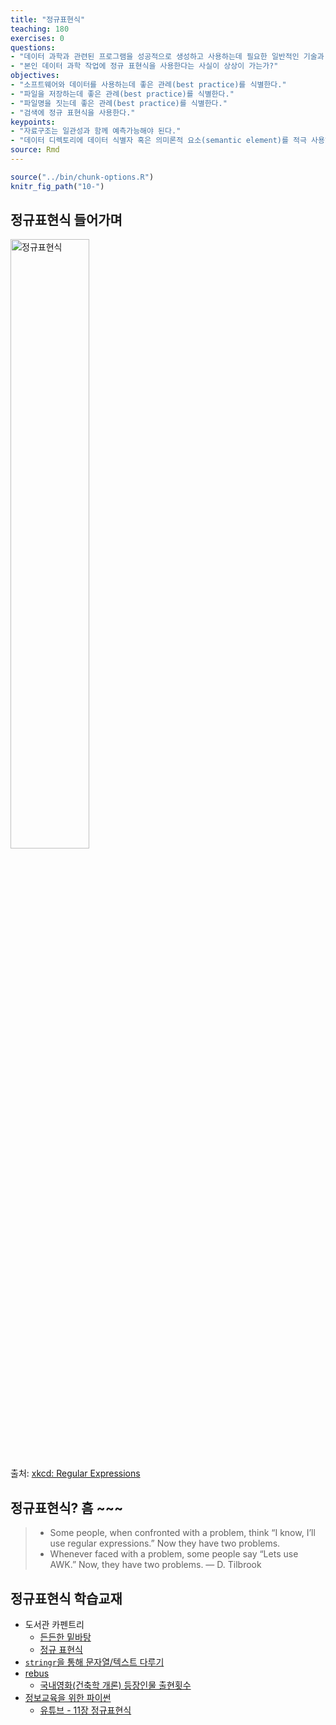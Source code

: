 ```yaml
---
title: "정규표현식"
teaching: 180
exercises: 0
questions:
- "데이터 과학과 관련된 프로그램을 성공적으로 생성하고 사용하는데 필요한 일반적인 기술과 좋은 관례는 어떤 것이 있을까요?"
- "본인 데이터 과학 작업에 정규 표현식을 사용한다는 사실이 상상이 가는가?"
objectives:
- "소프트웨어와 데이터를 사용하는데 좋은 관례(best practice)를 식별한다."
- "파일을 저장하는데 좋은 관례(best practice)를 식별한다."
- "파일명을 짓는데 좋은 관례(best practice)를 식별한다."
- "검색에 정규 표현식을 사용한다."
keypoints:
- "자료구조는 일관성과 함께 예측가능해야 된다."
- "데이터 디렉토리에 데이터 식별자 혹은 의미론적 요소(semantic element)를 적극 사용하는 것을 고려한다."
source: Rmd
---
```


```r
source("../bin/chunk-options.R")
knitr_fig_path("10-")
```


## 정규표현식 들어가며

<img src="../fig/regular_expressions.png" alt="정규표현식" width="50%" />

출처: [xkcd: Regular Expressions](https://xkcd.com/208/)

## 정규표현식? 흠 ~~~

> - Some people, when confronted with a problem, think "I know, I'll use regular expressions." Now they have two problems.
> - Whenever faced with a problem, some people say "Lets use AWK." Now, they have two problems. — D. Tilbrook

## 정규표현식 학습교재

- 도서관 카펜트리 
    - [든든한 밑바탕](https://statkclee.github.io/lc-data-intro/03-foundations/index.html)
    - [정규 표현식](https://statkclee.github.io/lc-data-intro/04-regular-expressions/index.html)
- [`stringr`을 통해 문자열/텍스트 다루기](https://statkclee.github.io/text/nlp-stringr.html)
- [rebus](https://cran.r-project.org/web/packages/rebus/index.html)
    - [국내영화(건축학 개론) 등장인물 출현횟수](https://statkclee.github.io/text/nlp-movie-arch101.html)    
- [정보교육을 위한 파이썬](https://statkclee.github.io/pythonlearn-kr/01-py4inf-python2/) 
    - [유튜브 - 11장 정규표현식](https://www.youtube.com/watch?v=UR6a_wZ8ido&index=29&list=PLlRFEj9H3Oj4JXIwMwN1_ss1Tk8wZShEJ)

